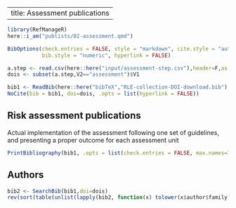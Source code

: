 
---
title: Assessment publications
---


```r
library(RefManageR)
here::i_am("publists/02-assessment.qmd")

BibOptions(check.entries = FALSE, style = "markdown", cite.style = "authoryear",
           bib.style = "numeric", hyperlink = FALSE)
```

```r
a.step <- read.csv(here::here("input/assessment-step.csv"),header=F,as.is=T)
dois <- subset(a.step,V2=="assessment")$V1
```


```r
bib1 <- ReadBib(here::here("bibTeX","RLE-collection-DOI-download.bib"), check = FALSE)
NoCite(bib = bib1, doi=dois, .opts = list(hyperlink = FALSE))
```


## Risk assessment publications

Actual implementation of the assessment following one set of guidelines, and presenting a proper outcome for each assessment unit


```r
PrintBibliography(bib1, .opts = list(check.entries = FALSE, max.names=100, sorting = "ydnt"))
```

## Authors

```r
bib2 <- SearchBib(bib1,doi=dois)
rev(sort(table(unlist(lapply(bib2, function(x) tolower(x$author$family))))))
```

